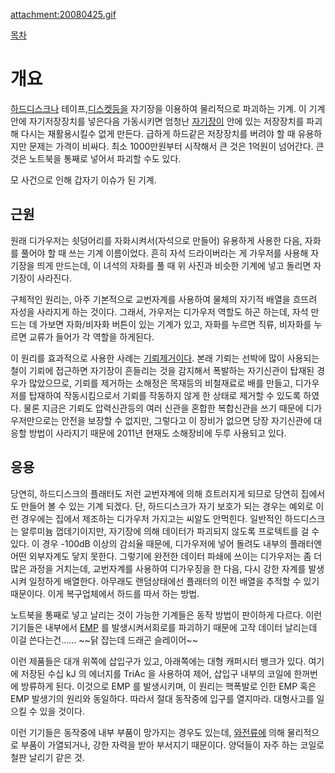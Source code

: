 attachment:20080425.gif

[[목차]]
= 개요 =
[[하드디스크]]나 테이프,[[디스켓]]등을 자기장을 이용하여 물리적으로 파괴하는 기계. 이 기계안에 자기저장장치를 넣은다음 가동시키면 엄청난 [[자기장]]이 안에 있는 저장장치를 파괴해 다시는 재활용시킬수 없게 만든다. 급하게 하드같은 저장장치를 버려야 할 때 유용하지만 문제는 가격이 비싸다. 최소 1000만원부터 시작해서 큰 것은 1억원이 넘어간다. 큰 것은 노트북을 통째로 넣어서 파괴할 수도 있다.

모 사건으로 인해 갑자기 이슈가 된 기계.
== 근원 ==
원래 디가우저는 쇳덩어리를 자화시켜서(자석으로 만들어) 유용하게 사용한 다음, 자화를 풀어야 할 때 쓰는 기계 이름이었다. 흔히 자석 드라이버라는 게 가우저를 사용해 자기장을 띄게 만드는데, 이 녀석의 자화를 풀 때 위 사진과 비슷한 기계에 넣고 돌리면 자기장이 사라진다. 

구체적인 원리는, 아주 기본적으로 교번자계를 사용하여 물체의 자기적 배열을 흐뜨려 자성을 사라지게 하는 것이다. 그래서, 가우저는 디가우저 역할도 하곤 하는데, 자석 만드는 데 가보면 자화/비자화 버튼이 있는 기계가 있고, 자화를 누르면 직류, 비자화를 누르면 교류가 들어가 각 역할을 하게된다.

이 원리를 효과적으로 사용한 사례는 [[기뢰]]제거이다. 본래 기뢰는 선박에 많이 사용되는 철이 기뢰에 접근하면 자기장이 흔들리는 것을 감지해서 폭발하는 자기신관이 탑재된 경우가 많았으므로, 기뢰를 제거하는 소해정은 목재등의 비철재료로 배를 만들고, 디가우저를 탑재하여 작동시킴으로서 기뢰를 작동하지 않게 한 상태로 제거할 수 있도록 하였다. 
물론 지금은 기뢰도 압력신관등의 여러 신관을 혼합한 복합신관을 쓰기 때문에 디가우저만으로는 안전을 보장할 수 없지만, 그렇다고 이 장비가 없으면 당장 자기신관에 대응할 방법이 사라지기 때문에 2011년 현재도 소해장비에 두루 사용되고 있다.

== 응용 ==
당연히, 하드디스크의 플래터도 저런 교번자계에 의해 흐트러지게 되므로 당연히 집에서도 만들어 볼 수 있는 기계 되겠다. 단, 하드디스크가 자기 보호가 되는 경우는 예외로 이런 경우에는 집에서 제조하는 디가우저 가지고는 씨알도 안먹힌다. 일반적인 하드디스크는 알루미늄 껍데기이지만, 자기장에 의해 데이터가 파괴되지 않도록 프로텍트를 걸 수 있다. 이 경우 -100dB 이상의 감쇠율 때문에, 디가우저에 넣어 돌려도 내부의 플래터엔 어떤 외부자계도 닿지 못한다. 그렇기에 완전한 데이터 파쇄에 쓰이는 디가우저는 좀 더 많은 과정을 거치는데, 교번자계를 사용하여 디가우징을 한 다음, 다시 강한 자계를 발생시켜 일정하게 배열한다. 아무래도 랜덤상태에선 플래터의 이전 배열을 추적할 수 있기 때문이다. 이게 복구업체에서 하드를 따서 하는 방법.

노트북을 통째로 넣고 날리는 것이 가능한 기계들은 동작 방법이 판이하게 다르다. 이런 기기들은 내부에서 [[EMP]] 를 발생시켜서회로를 파괴하기 때문에 고작 데이터 날리는데 이걸 쓴다는건...... ~~닭 잡는데 드래곤 슬레이어~~

이런 제품들은 대개 위쪽에 삽입구가 있고, 아래쪽에는 대형 캐퍼시터 뱅크가 있다. 여기에 저장된 수십 kJ 의 에너지를 TriAc 을 사용하여 제어, 삽입구 내부의 코일에 한꺼번에 방류하게 된다. 이것으로 EMP 를 발생시키며, 이 원리는 핵폭발로 인한 EMP 혹은 EMP 발생기의 원리와 동일하다. 따라서 절대 동작중에 입구를 열지마라. 대형사고를 일으킬 수 있을 것이다. 

이런 기기들은 동작중에 내부 부품이 망가지는 경우도 있는데, [[와전류]]에 의해 물리적으로 부품이 가열되거나, 강한 자력을 받아 부서지기 때문이다. 양덕들이 자주 하는 코일로 철판 날리기 같은 것.
